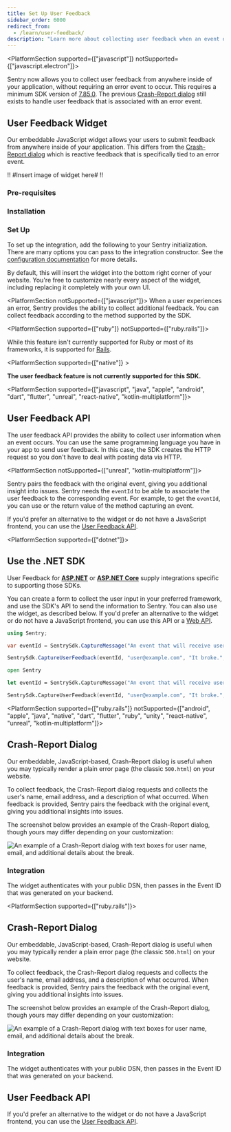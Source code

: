 ```yaml
---
title: Set Up User Feedback
sidebar_order: 6000
redirect_from:
  - /learn/user-feedback/
description: "Learn more about collecting user feedback when an event occurs. Sentry pairs the feedback with the original event, giving you additional insight into issues."
---
```


<PlatformSection supported={["javascript"]} notSupported={["javascript.electron"]}>
<Include name="feature-stage-beta-user-feedback.mdx" />

Sentry now allows you to collect user feedback from anywhere inside of your application, without requiring an error event to occur. This requires a minimum SDK version of [7.85.0](#TODO). The previous [Crash-Report dialog](#crash-report-dialog) still exists to handle user feedback that is associated with an error event.

## User Feedback Widget

Our embeddable JavaScript widget allows your users to submit feedback from anywhere inside of your application. This differs from the [Crash-Report dialog](#crash-report-dialog) which is reactive feedback that is specifically tied to an error event.

!! #Insert image of widget here# !!

### Pre-requisites

<PlatformContent includePath="user-feedback/pre-requisites" />

### Installation

<PlatformContent includePath="user-feedback/install" />

### Set Up

To set up the integration, add the following to your Sentry initialization. There are many options you can pass to the integration constructor. See the [configuration documentation](/platforms/javascript/user-feedback/configuration/) for more details.

<SignInNote />

<PlatformContent includePath="user-feedback/setup" />

By default, this will insert the widget into the bottom right corner of your website. You're free to customize nearly every aspect of the widget, including replacing it completely with your own UI.

</PlatformSection>

<PlatformSection notSupported={["javascript"]}>
  When a user experiences an error, Sentry provides the ability to collect
  additional feedback. You can collect feedback according to the method
  supported by the SDK.
</PlatformSection>

<PlatformSection supported={["ruby"]} notSupported={["ruby.rails"]}>

While this feature isn't currently supported for Ruby or most of its frameworks, it is supported for [Rails](/platforms/ruby/guides/rails/user-feedback/).

</PlatformSection>

<PlatformSection supported={["native"]} >

**The user feedback feature is not currently supported for this SDK.**

</PlatformSection>

<PlatformSection supported={["javascript", "java", "apple", "android", "dart", "flutter", "unreal", "react-native", "kotlin-multiplatform"]}>

## User Feedback API

The user feedback API provides the ability to collect user information when an event occurs. You can use the same programming language you have in your app to send user feedback. In this case, the SDK creates the HTTP request so you don't have to deal with posting data via HTTP.

<PlatformSection notSupported={["unreal", "kotlin-multiplatform"]}>

Sentry pairs the feedback with the original event, giving you additional insight into issues. Sentry needs the `eventId` to be able to associate the user feedback to the corresponding event. For example, to get the `eventId`, you can use <PlatformLink to="/configuration/options/#before-send"><PlatformIdentifier name="before-send" /></PlatformLink> or the return value of the method capturing an event.

</PlatformSection>

<PlatformContent includePath="user-feedback/sdk-api-example" />

If you'd prefer an alternative to the widget or do not have a JavaScript frontend, you can use the [User Feedback API](/api/projects/submit-user-feedback/).

</PlatformSection>

<PlatformSection supported={["dotnet"]}>

## Use the .NET SDK

<Note>

User Feedback for **[ASP.NET](/platforms/dotnet/guides/aspnet/user-feedback/#integration)** or **[ASP.NET Core](/platforms/dotnet/guides/aspnetcore/user-feedback/#integration)** supply integrations specific to supporting those SDKs.

</Note>

You can create a form to collect the user input in your preferred framework, and use the SDK's API to send the information to Sentry. You can also use the widget, as described below. If you'd prefer an alternative to the widget or do not have a JavaScript frontend, you can use this API or a [Web API](/api/projects/submit-user-feedback/).

```csharp {tabTitle:C#}
using Sentry;

var eventId = SentrySdk.CaptureMessage("An event that will receive user feedback.");

SentrySdk.CaptureUserFeedback(eventId, "user@example.com", "It broke.", "The User");
```

```fsharp {tabTitle:F#}
open Sentry

let eventId = SentrySdk.CaptureMessage("An event that will receive user feedback.")

SentrySdk.CaptureUserFeedback(eventId, "user@example.com", "It broke.", "The User")
```

</PlatformSection>

<PlatformSection supported={["ruby.rails"]} notSupported={["android", "apple", "java", "native", "dart", "flutter", "ruby", "unity", "react-native", "unreal", "kotlin-multiplatform"]}>

## Crash-Report Dialog

Our embeddable, JavaScript-based, Crash-Report dialog is useful when you may typically render a plain error page (the classic `500.html`) on your website.

To collect feedback, the Crash-Report dialog requests and collects the user's name, email address, and a description of what occurred. When feedback is provided, Sentry pairs the feedback with the original event, giving you additional insights into issues.

The screenshot below provides an example of the Crash-Report dialog, though yours may differ depending on your customization:

![An example of a Crash-Report dialog with text boxes for user name, email, and additional details about the break.](user_feedback_widget.png)

### Integration

The widget authenticates with your public DSN, then passes in the Event ID that was generated on your backend.

<PlatformContent includePath="user-feedback/example-widget" />

</PlatformSection>

<PlatformSection supported={["ruby.rails"]}>

## Crash-Report Dialog

Our embeddable, JavaScript-based, Crash-Report dialog is useful when you may typically render a plain error page (the classic `500.html`) on your website.

To collect feedback, the Crash-Report dialog requests and collects the user's name, email address, and a description of what occurred. When feedback is provided, Sentry pairs the feedback with the original event, giving you additional insights into issues.

The screenshot below provides an example of the Crash-Report dialog, though yours may differ depending on your customization:

![An example of a Crash-Report dialog with text boxes for user name, email, and additional details about the break.](user_feedback_widget.png)

### Integration

The widget authenticates with your public DSN, then passes in the Event ID that was generated on your backend.

<PlatformContent includePath="user-feedback/example-widget" />

## User Feedback API

If you'd prefer an alternative to the widget or do not have a JavaScript frontend, you can use the [User Feedback API](/api/projects/submit-user-feedback/).

</PlatformSection>
